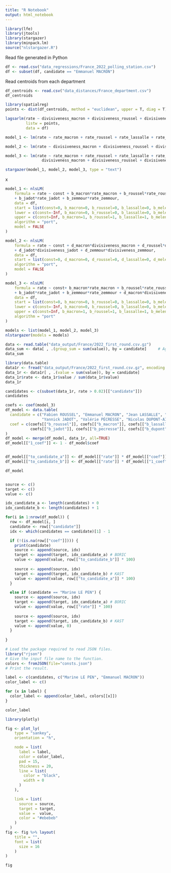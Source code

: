 ```yaml
---
title: "R Notebook"
output: html_notebook
---
```


```r
library(lfe)
library(jtools)
library(stargazer)
library(minpack.lm)
source("nlstargazer.R")
```


Read file generated in Python
```r
df <- read.csv("data_regressions/France_2022_polling_station.csv")
df <- subset(df, candidate == "Emmanuel MACRON")
```


Read centroids from each department
```r
df_centroids <- read.csv("data_distances/France_department.csv")
df_centroids
```

```r
library(spatialreg)
points <- dist(df_centroids, method = "euclidean", upper = T, diag = T)

```
```r
lagsarlm(rate ~ divisiveness_macron + divisiveness_roussel + divisiveness_lassalle + divisiveness_melenchon + divisiveness_le_pen + divisiveness_dupont + divisiveness_pecresse + divisiveness_jadot + divisiveness_zemmour, 
         listw = points,
         data = df)
```


```r
model_1 <- lm(rate ~ rate_macron + rate_roussel + rate_lassalle + rate_melenchon + rate_dupont + rate_pecresse + rate_jadot + rate_zemmour, data = df)

model_2 <- lm(rate ~ divisiveness_macron + divisiveness_roussel + divisiveness_lassalle + divisiveness_melenchon + divisiveness_le_pen + divisiveness_dupont + divisiveness_pecresse + divisiveness_jadot + divisiveness_zemmour, data = df)

model_3 <- lm(rate ~ rate_macron + rate_roussel + rate_lassalle + rate_melenchon + rate_dupont + rate_pecresse + rate_jadot + rate_zemmour +
                divisiveness_macron + divisiveness_roussel + divisiveness_lassalle + divisiveness_melenchon + divisiveness_le_pen  + divisiveness_dupont + divisiveness_pecresse + divisiveness_jadot + divisiveness_zemmour, data = df)

stargazer(model_1, model_2, model_3, type = "text")

```




x
```r
model_1 <- nlsLM(
    formula = rate ~ const + b_macron*rate_macron + b_roussel*rate_roussel + b_lassalle*rate_lassalle + b_melenchon*rate_melenchon + b_dupont*rate_dupont + b_pecresse*rate_pecresse
    + b_jadot*rate_jadot + b_zemmour*rate_zemmour,
    data = df, 
    start = list(const=0, b_macron=0, b_roussel=0, b_lassalle=0, b_melenchon=0, b_dupont=0, b_pecresse=0, b_jadot=0, b_zemmour=0),
    lower = c(const=-Inf, b_macron=0, b_roussel=0, b_lassalle=0, b_melenchon=0, b_dupont=0, b_pecresse=0, b_jadot=0, b_zemmour=0),
    upper = c(const=Inf, b_macron=1, b_roussel=1, b_lassalle=1, b_melenchon=1, b_dupont=1, b_pecresse=1, b_jadot=1, b_zemmour=1),
    algorithm = "port",
    model = FALSE
)

model_2 <- nlsLM(
    formula = rate ~ const + d_macron*divisiveness_macron + d_roussel*divisiveness_roussel + d_lassalle*divisiveness_lassalle + d_melenchon*divisiveness_melenchon + d_dupont*divisiveness_dupont + d_pecresse*divisiveness_pecresse
    + d_jadot*divisiveness_jadot + d_zemmour*divisiveness_zemmour,
    data = df, 
    start = list(const=0, d_macron=0, d_roussel=0, d_lassalle=0, d_melenchon=0, d_dupont=0, d_pecresse=0, d_jadot=0, d_zemmour=0),
    algorithm = "port",
    model = FALSE
)

model_3 <- nlsLM(
    formula = rate ~ const+ b_macron*rate_macron + b_roussel*rate_roussel + b_lassalle*rate_lassalle + b_melenchon*rate_melenchon + b_dupont*rate_dupont + b_pecresse*rate_pecresse
    + b_jadot*rate_jadot + b_zemmour*rate_zemmour + d_macron*divisiveness_macron + d_roussel*divisiveness_roussel + d_lassalle*divisiveness_lassalle + d_melenchon*divisiveness_melenchon + d_dupont*divisiveness_dupont + d_pecresse*divisiveness_pecresse + d_jadot*divisiveness_jadot + d_zemmour*divisiveness_zemmour,
    data = df, 
    start = list(const=0, b_macron=0, b_roussel=0, b_lassalle=0, b_melenchon=0, b_dupont=0, b_pecresse=0, b_jadot=0, b_zemmour=0, d_macron=0, d_roussel=0, d_lassalle=0, d_melenchon=0, d_dupont=0, d_pecresse=0, d_jadot=0, d_zemmour=0),
    lower = c(const=-Inf, b_macron=0, b_roussel=0, b_lassalle=0, b_melenchon=0, b_dupont=0, b_pecresse=0, b_jadot=0, b_zemmour=0, d_macron=-Inf, d_roussel=-Inf, d_lassalle=-Inf, d_melenchon=-Inf, d_dupont=-Inf, d_pecresse=-Inf, d_jadot=-Inf, d_zemmour=-Inf),
    upper = c(const=Inf, b_macron=1, b_roussel=1, b_lassalle=1, b_melenchon=1, b_dupont=1, b_pecresse=1, b_jadot=1, b_zemmour=1, d_macron=Inf, d_roussel=Inf, d_lassalle=Inf, d_melenchon=Inf, d_dupont=Inf, d_pecresse=Inf, d_jadot=Inf, d_zemmour=Inf),
    algorithm = "port"
)

models <- list(model_1, model_2, model_3)
nlstargazer(models = models)
```
```r
data <- read.table("data_output/France/2022_first_round.csv.gz")
data_sum <- data[ , .(group_sum = sum(value)), by = candidate]     # Aggregate data
data_sum 
```

```r
library(data.table)
data1r <- fread("data_output/France/2022_first_round.csv.gz", encoding = "UTF-8")
data_1r <- data1r[ , .(value = sum(value)), by = candidate]
data_1r$rate <- data_1r$value / sum(data_1r$value)
data_1r
```


```r
candidates <- c(subset(data_1r, rate > 0.02)[["candidate"]])
candidates
```



```r
coefs <- coef(model_3)
df_model <- data.table(
  candidate = c("Fabien ROUSSEL", "Emmanuel MACRON", "Jean LASSALLE", "Éric ZEMMOUR", "Jean-Luc MÉLENCHON", 
                "Yannick JADOT", "Valérie PÉCRESSE", "Nicolas DUPONT-AIGNAN"),
  coef = c(coefs[["b_roussel"]], coefs[["b_macron"]], coefs[["b_lassalle"]], coefs[["b_zemmour"]], coefs[["b_melenchon"]],
           coefs[["b_jadot"]], coefs[["b_pecresse"]], coefs[["b_dupont"]])
)
df_model <- merge(df_model, data_1r, all=TRUE)
df_model[["1_coef"]] <- 1 - df_model$coef


df_model[["to_candidate_a"]] <- df_model[["rate"]] * df_model[["coef"]]
df_model[["to_candidate_b"]] <- df_model[["rate"]] * df_model[["1_coef"]]

df_model
```
```r

```



```r
source <- c()
target <- c()
value <- c()

idx_candidate_a <- length(candidates) + 0
idx_candidate_b <- length(candidates) + 1

for(i in 1:nrow(df_model)) {
  row <- df_model[i, ]
  candidate <- row[["candidate"]]
  idx <- which(candidates == candidate)[1] - 1

  if (!(is.na(row[["coef"]]))) {
    print(candidate)
    source <- append(source, idx)
    target <- append(target, idx_candidate_a) # BORIC
    value <- append(value, row[["to_candidate_b"]] * 100)
    
    source <- append(source, idx)
    target <- append(target, idx_candidate_b) # KAST
    value <- append(value, row[["to_candidate_a"]] * 100)
  }

  else if (candidate == "Marine LE PEN") {
    source <- append(source, idx)
    target <- append(target, idx_candidate_a) # BORIC
    value <- append(value, row[["rate"]] * 100)
    
    source <- append(source, idx)
    target <- append(target, idx_candidate_b) # KAST
    value <- append(value, 0)
  }
  
}
```

```r
# Load the package required to read JSON files.
library("rjson")
# Give the input file name to the function.
colors <- fromJSON(file="consts.json")
# Print the result.

label <- c(candidates, c("Marine LE PEN", "Emmanuel MACRON"))
color_label <- c()

for (x in label) {
  color_label <- append(color_label, colors[[x]])
}

color_label
```


```r
library(plotly)

fig <- plot_ly(
    type = "sankey",
    orientation = "h",

    node = list(
      label = label,
      color = color_label,
      pad = 15,
      thickness = 20,
      line = list(
        color = "black",
        width = 0
      )
    ),

    link = list(
      source = source,
      target = target,
      value =  value,
      color = "#ebebeb"
    )
  )
fig <- fig %>% layout(
    title = "",
    font = list(
      size = 16
    )
)

fig
```

